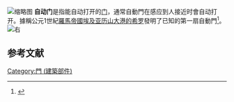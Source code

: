 [[File:Thailand_Creative_and_Design_Centre_tcdc_front.jpg|缩略图]]
'''自动门'''是指能自动打开的[[门|门]]，通常自動門在感应到人接近时會自动打开。據稱公元1世紀[[羅馬帝國|羅馬帝國]][[埃及_(羅馬行省)|埃及]][[亚历山大港的希罗|亚历山大港的希罗]]發明了已知的第一扇自動門<ref>{{Cite web|title=10 Things We Wouldn't Have Without Ancient Greece|url=https://hellenicnews.com/20717-2/|work=hellenicnews.com}}</ref>。 
[[File:E-Taf_automatic_door.jpg|右]]

==参考文献==
{{reflist}}

[[Category:門_(建築部件)|Category:門 (建築部件)]]